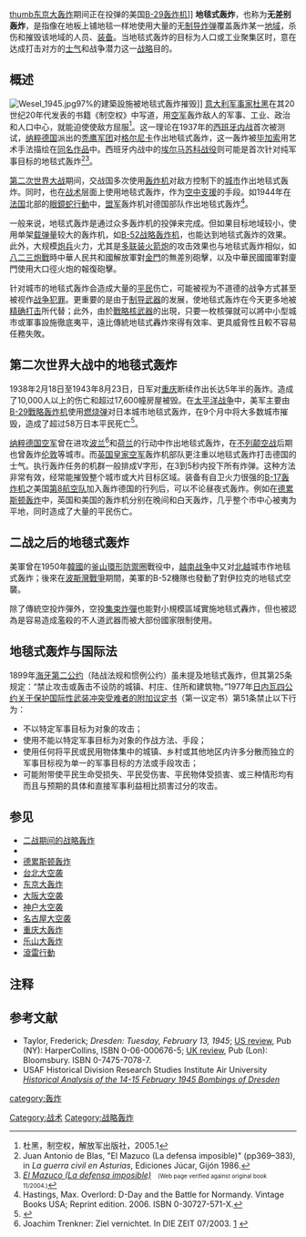 {{noteTA
|1=zh-hans:制导; zh-hant: 導引
}} 

[[file:B-29s_dropping_bombs.jpg|thumb]][[东京大轰炸|东京大轰炸]]期间正在投弹的美国[[B-29轰炸机|B-29轰炸机]]]]
'''地毯式轰炸'''，也称为'''无差别轰炸'''，是指像在地板上铺地毯一样地使用大量的无[[制导|制导]][[炸弹|炸弹]]覆盖轰炸某一[[地域|地域]]，杀伤和摧毁该地域的人员、[[装备|装备]]。当地毯式轰炸的目标为人口或工业聚集区时，意在达成打击对方的[[士气|士气]]和战争潜力这一[[战略|战略]]目的。

==概述==
[[File:Wesel_1945.jpg|thumb]]97%的建築設施被地毯式轰炸摧毁]]
[[意大利|意大利]][[军事家|军事家]][[杜黑|杜黑]]在其20世纪20年代发表的书籍《制空权》中写道，用[[空军|空军]]轰炸敌人的军事、工业、政治和人口中心，就能迫使使敌方屈服<ref>杜黑，制空权，解放军出版社，2005.1</ref>。这一理论在1937年的[[西班牙内战|西班牙内战]]首次被测试，[[纳粹德国|纳粹德国]]派出的[[秃鹰军团|秃鹰军团]]对[[格尔尼卡|格尔尼卡]]作出地毯式轰炸，这一轰炸被[[毕加索|毕加索]]用艺术手法描绘在[[格尔尼卡_(绘画)|同名作品]]中。西班牙内战中的[[埃尔马苏科战役|埃尔马苏科战役]]则可能是首次针对纯军事目标的地毯式轰炸<ref>Juan Antonio de Blas, "El Mazuco (La defensa imposible)" (pp369–383), in ''La guerra civil en Asturias'', Ediciones Júcar, Gijón 1986.</ref><ref>[https://web.archive.org/web/20030115235326/http://es.geocities.com/paisajes_guerrilla/mazuco.html ''El Mazuco (La defensa imposible)'']   <font size=-2>(Web page verified against original book 11/2004.)</font></ref>。

[[第二次世界大战|第二次世界大战]]期间，交战国多次使用[[轰炸机|轰炸机]]对敌方控制下的[[城市|城市]]作出地毯式轰炸。同时，也在[[战术|战术]]层面上使用地毯式轰炸，作为[[空中支援|空中支援]]的手段。如1944年在[[法国|法国]]北部的[[眼鏡蛇行動|眼鏡蛇行動]]中，[[同盟国_(第二次世界大战)|盟军]]轰炸机对德国部队作出地毯式轰炸<ref>Hastings, Max. Overlord: D-Day and the Battle for Normandy. Vintage Books USA; Reprint edition. 2006. ISBN 0-30727-571-X.</ref>。

一般来说，地毯式轰炸是通过众多轰炸机的投弹来完成。但如果目标地域较小，使用单架[[载弹量|载弹量]]较大的轰炸机，如[[B-52战略轰炸机|B-52战略轰炸机]]，也能达到地毯式轰炸的效果。此外，大规模[[炮兵|炮兵]]火力，尤其是[[火箭炮|多联装火箭炮]]的攻击效果也与地毯式轰炸相似，如[[八二三炮戰|八二三炮戰]]時中華人民共和國解放軍對[[金門|金門]]的無差別砲擊，以及中華民國國軍對廈門使用大口徑火炮的報復砲擊。

针对城市的地毯式轰炸会造成大量的[[平民|平民]]伤亡，可能被视为不道德的战争方式甚至被视作[[战争犯罪|战争犯罪]]。更重要的是由于[[制导武器|制导武器]]的发展，使地毯式轰炸在今天更多地被[[精确打击|精确打击]]所代替；此外，由於[[核武器|戰略核武器]]的出現，只要一枚核彈就可以將中小型城市或軍事設施徹底夷平，遠比傳統地毯式轟炸來得有效率、更具威脅性且較不容易任務失敗。

==第二次世界大战中的地毯式轰炸==
<!-- 注释: [[File:300px-Dresden.jpg|thumb]]]] -->
1938年2月18日至1943年8月23日，日军对[[重庆|重庆]]断续作出长达5年半的轰炸。造成了10,000人以上的伤亡和超过17,600幢房屋被毁。在[[太平洋战争|太平洋战争]]中，美军主要由[[B-29戰略轰炸机|B-29戰略轰炸机]]使用[[燃烧弹|燃烧弹]]对日本城市地毯式轰炸，在9个月中将大多数城市摧毁，造成了超过58万日本平民死亡<ref>{{cite web |url=http://www.helium.com/items/510910-the-us-owes-japan-an-apology-for-ww-ii-bombing |title=存档副本 |accessdate=2010-08-13 |deadurl=yes |archiveurl=https://web.archive.org/web/20100918150214/http://www.helium.com/items/510910-the-us-owes-japan-an-apology-for-ww-ii-bombing |archivedate=2010-09-18 }}</ref>。

[[纳粹德国空军|纳粹德国空军]]曾在进攻[[波兰|波兰]]<ref name="Joachim Trenkner">Joachim Trenkner: Ziel vernichtet. In DIE ZEIT 07/2003. [http://www.zeit.de/2003/07/A-Wielun?page=all] {{Wayback|url=http://www.zeit.de/2003/07/A-Wielun?page=all |date=20090908034445 }}</ref>和[[荷兰|荷兰]]的行动中作出地毯式轰炸，在[[不列颠空战|不列颠空战]]后期也曾轰炸[[伦敦|伦敦]]等城市。而[[英国皇家空军|英国皇家空军]]轰炸机部队更注重以地毯式轰炸打击德国的士气。执行轰炸任务的机群一般排成V字形，在3到5秒内投下所有炸弹。这种方法非常有效，经常能摧毁整个城市或大片目标区域。装备有自卫火力很强的[[B-17轰炸机|B-17轰炸机]]之美国[[第8航空队|第8航空队]]加入轰炸德国的行列后，可以不论昼夜式轰炸。例如在[[德累斯顿轰炸|德累斯顿轰炸]]中，英国和美国的轰炸机分别在晚间和白天轰炸，几乎整个市中心被夷为平地，同时造成了大量的平民伤亡。

==二战之后的地毯式轰炸==
美軍曾在1950年[[韓國|韓國]]的[[釜山環形防禦圈|釜山環形防禦圈]]戰役中{{Link-ko|倭館地毯式轟炸|왜관 전면 융단폭격작전|對倭館地區作出全面式地毯式轟擊戰}}，[[越南战争|越南战争]]中又对[[北越|北越]]城市作地毯式轰炸；後來在[[波斯灣戰爭|波斯灣戰爭]]期間，美軍的B-52機隊也發動了對伊拉克的地毯式空襲。

除了傳統空投炸彈外，空投[[子母彈|集束炸彈]]也能對小規模區域實施地毯式轟炸，但也被認為是容易造成濫殺的不人道武器而被大部份國家限制使用。

==地毯式轰炸与国际法==
1899年[[海牙公约|海牙第二公约]]（陆战法规和惯例公约）虽未提及地毯式轰炸，但其第25条规定：“禁止攻击或轰击不设防的城镇、村庄、住所和建筑物。”1977年[[日内瓦公约|日内瓦四公约关于保护国际性武装冲突受难者的附加议定书]]（第一议定书）第51条禁止以下行为：

*不以特定军事目标为对象的攻击；
*使用不能以特定军事目标为对象的作战方法、手段；
*使用任何将平民或民用物体集中的城镇、乡村或其他地区内许多分散而独立的军事目标视为单一的军事目标的方法或手段攻击；
*可能附带使平民生命受损失、平民受伤害、平民物体受损害、或三种情形均有而且与预期的具体和直接军事利益相比损害过分的攻击。

==参见==
*[[二战期间的战略轰炸|二战期间的战略轰炸]]
*{{Link-ko|倭館地毯式轟炸|왜관 전면 융단폭격작전}}
*[[德累斯顿轰炸|德累斯顿轰炸]]
*[[臺北大空襲|台北大空袭]]
*[[东京大轰炸|东京大轰炸]]
*[[大阪大空襲|大阪大空袭]]
*[[神戶大空襲|神户大空袭]]
*[[名古屋大空襲|名古屋大空袭]]
*[[重庆大轰炸|重庆大轰炸]]
*[[乐山大轰炸|乐山大轰炸]]
*[[滾雷行動|滾雷行動]]
{{軍事}}

==注释==
{{reflist}}

==参考文献==
* Taylor, Frederick; ''Dresden: Tuesday, February 13, 1945''; [https://web.archive.org/web/20101121082403/http://www.gallerybooks.com/bkm/wob040125.html US review], Pub (NY): HarperCollins, ISBN 0-06-000676-5; [https://web.archive.org/web/20080615234130/http://www.bloomsbury.com/BookCatalog/ProductItem.asp?S=&isbn=0747570787 UK review], Pub (Lon): Bloomsbury. ISBN 0-7475-7078-7.
* USAF Historical Division Research Studies Institute Air University ''[https://web.archive.org/web/20100817084455/http://www.airforcehistory.hq.af.mil/PopTopics/dresden.htm Historical Analysis of the 14-15 February 1945 Bombings of Dresden]''

[[Category:战术|Category:战术]]
[[category:轰炸|category:轰炸]]

[[Category:战略轰炸|Category:战略轰炸]]